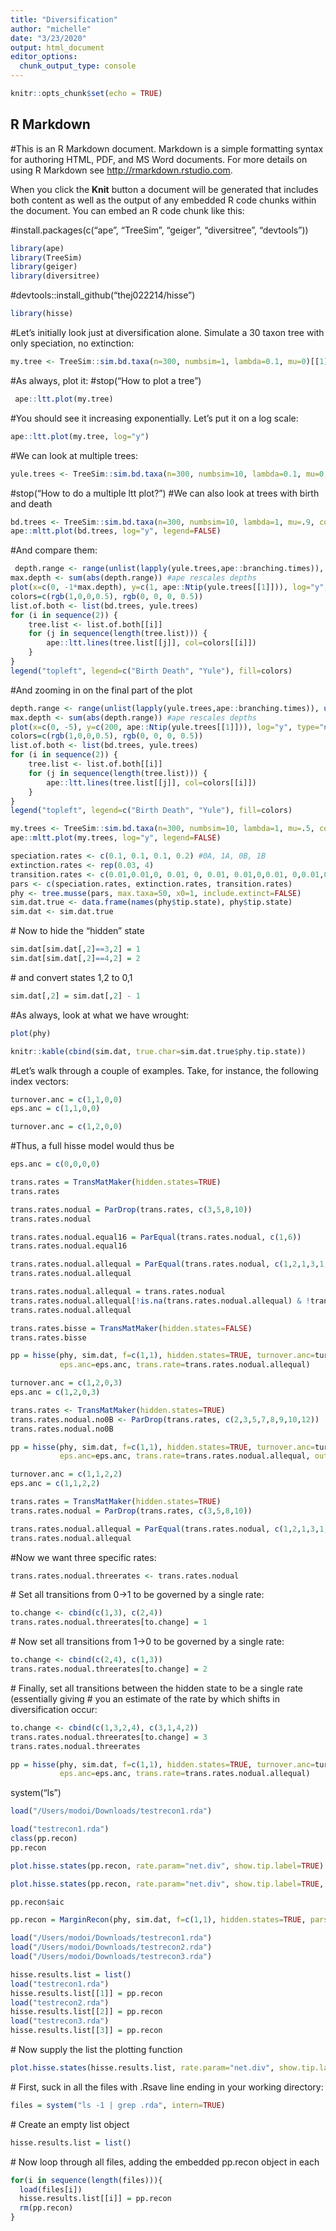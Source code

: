 ```yaml
---
title: "Diversification"
author: "michelle"
date: "3/23/2020"
output: html_document
editor_options: 
  chunk_output_type: console
---
```


```r
knitr::opts_chunk$set(echo = TRUE)
```
## R Markdown

 #This is an R Markdown document. Markdown is a simple formatting syntax for authoring HTML, PDF, and MS Word documents. For more details on using R Markdown see <http://rmarkdown.rstudio.com>.

When you click the **Knit** button a document will be generated that includes both content as well as the output of any embedded R code chunks within the document. You can embed an R code chunk like this:

 #install.packages(c("ape", "TreeSim", "geiger", "diversitree", "devtools"))
```r
library(ape)
library(TreeSim)
library(geiger)
library(diversitree)
```
 #devtools::install_github("thej022214/hisse")
```r
library(hisse)
```
 #Let’s initially look just at diversification alone. Simulate a 30 taxon tree with only speciation, no extinction:
```r
my.tree <- TreeSim::sim.bd.taxa(n=300, numbsim=1, lambda=0.1, mu=0)[[1]]
```
 #As always, plot it:
  #stop("How to plot a tree")


```r
 ape::ltt.plot(my.tree)
```
 #You should see it increasing exponentially. Let’s put it on a log scale:
```r
ape::ltt.plot(my.tree, log="y")
```
 #We can look at multiple trees:
```r
yule.trees <- TreeSim::sim.bd.taxa(n=300, numbsim=10, lambda=0.1, mu=0, complete=FALSE)
```
 #stop("How to do a multiple ltt plot?")
 #We can also look at trees with birth and death
```r
bd.trees <- TreeSim::sim.bd.taxa(n=300, numbsim=10, lambda=1, mu=.9, complete=FALSE)
ape::mltt.plot(bd.trees, log="y", legend=FALSE)
```
 #And compare them:
```r
 depth.range <- range(unlist(lapply(yule.trees,ape::branching.times)), unlist(lapply(bd.trees,ape::branching.times)))
max.depth <- sum(abs(depth.range)) #ape rescales depths
plot(x=c(0, -1*max.depth), y=c(1, ape::Ntip(yule.trees[[1]])), log="y", type="n", bty="n", xlab="Time", ylab="N")
colors=c(rgb(1,0,0,0.5), rgb(0, 0, 0, 0.5))
list.of.both <- list(bd.trees, yule.trees)
for (i in sequence(2)) {
    tree.list <- list.of.both[[i]]
    for (j in sequence(length(tree.list))) {
        ape::ltt.lines(tree.list[[j]], col=colors[[i]])
    }
}
legend("topleft", legend=c("Birth Death", "Yule"), fill=colors)
```
 #And zooming in on the final part of the plot
```r
depth.range <- range(unlist(lapply(yule.trees,ape::branching.times)), unlist(lapply(bd.trees,ape::branching.times)))
max.depth <- sum(abs(depth.range)) #ape rescales depths
plot(x=c(0, -5), y=c(200, ape::Ntip(yule.trees[[1]])), log="y", type="n", bty="n", xlab="Time", ylab="N")
colors=c(rgb(1,0,0,0.5), rgb(0, 0, 0, 0.5))
list.of.both <- list(bd.trees, yule.trees)
for (i in sequence(2)) {
    tree.list <- list.of.both[[i]]
    for (j in sequence(length(tree.list))) {
        ape::ltt.lines(tree.list[[j]], col=colors[[i]])
    }
}
legend("topleft", legend=c("Birth Death", "Yule"), fill=colors)
```

```r
my.trees <- TreeSim::sim.bd.taxa(n=300, numbsim=10, lambda=1, mu=.5, complete=FALSE)
ape::mltt.plot(my.trees, log="y", legend=FALSE)
```

```r
speciation.rates <- c(0.1, 0.1, 0.1, 0.2) #0A, 1A, 0B, 1B
extinction.rates <- rep(0.03, 4)
transition.rates <- c(0.01,0.01,0, 0.01, 0, 0.01, 0.01,0,0.01, 0,0.01,0.01)
pars <- c(speciation.rates, extinction.rates, transition.rates)
phy <- tree.musse(pars, max.taxa=50, x0=1, include.extinct=FALSE)
sim.dat.true <- data.frame(names(phy$tip.state), phy$tip.state)
sim.dat <- sim.dat.true
```
 # Now to hide the "hidden" state
 
```r
sim.dat[sim.dat[,2]==3,2] = 1
sim.dat[sim.dat[,2]==4,2] = 2
```

 # and convert states 1,2 to 0,1
```r
sim.dat[,2] = sim.dat[,2] - 1
```
 #As always, look at what we have wrought:
```r
plot(phy)
```
```r
knitr::kable(cbind(sim.dat, true.char=sim.dat.true$phy.tip.state))
```
 #Let’s walk through a couple of examples. Take, for instance, the following index vectors:
```r
turnover.anc = c(1,1,0,0)
eps.anc = c(1,1,0,0)
```
```r
turnover.anc = c(1,2,0,0)
```
 #Thus, a full hisse model would thus be
```r
eps.anc = c(0,0,0,0)
```

```r
trans.rates = TransMatMaker(hidden.states=TRUE)
trans.rates
```

```r
trans.rates.nodual = ParDrop(trans.rates, c(3,5,8,10))
trans.rates.nodual
```

```r
trans.rates.nodual.equal16 = ParEqual(trans.rates.nodual, c(1,6))
trans.rates.nodual.equal16
```

```r
trans.rates.nodual.allequal = ParEqual(trans.rates.nodual, c(1,2,1,3,1,4,1,5,1,6,1,7,1,8))
trans.rates.nodual.allequal
```

```r
trans.rates.nodual.allequal = trans.rates.nodual
trans.rates.nodual.allequal[!is.na(trans.rates.nodual.allequal) & !trans.rates.nodual.allequal == 0] = 1
trans.rates.nodual.allequal
```

```r
trans.rates.bisse = TransMatMaker(hidden.states=FALSE)
trans.rates.bisse
```

```r
pp = hisse(phy, sim.dat, f=c(1,1), hidden.states=TRUE, turnover.anc=turnover.anc,
           eps.anc=eps.anc, trans.rate=trans.rates.nodual.allequal)
```

```r
turnover.anc = c(1,2,0,3)
eps.anc = c(1,2,0,3)
```

```r
trans.rates <- TransMatMaker(hidden.states=TRUE)
trans.rates.nodual.no0B <- ParDrop(trans.rates, c(2,3,5,7,8,9,10,12))
trans.rates.nodual.no0B
```

```r
pp = hisse(phy, sim.dat, f=c(1,1), hidden.states=TRUE, turnover.anc=turnover.anc,
           eps.anc=eps.anc, trans.rate=trans.rates.nodual.allequal, output.type="net.div")
```

```r
turnover.anc = c(1,1,2,2)
eps.anc = c(1,1,2,2)
```

```r
trans.rates = TransMatMaker(hidden.states=TRUE)
trans.rates.nodual = ParDrop(trans.rates, c(3,5,8,10))
```

```r
trans.rates.nodual.allequal = ParEqual(trans.rates.nodual, c(1,2,1,3,1,4,1,5,1,6,1,7,1,8))
trans.rates.nodual.allequal
```

 #Now we want three specific rates:
```r
trans.rates.nodual.threerates <- trans.rates.nodual
```
 # Set all transitions from 0->1 to be governed by a single rate:
```r
to.change <- cbind(c(1,3), c(2,4))
trans.rates.nodual.threerates[to.change] = 1
```

 # Now set all transitions from 1->0 to be governed by a single rate:
```r
to.change <- cbind(c(2,4), c(1,3))
trans.rates.nodual.threerates[to.change] = 2
```

 # Finally, set all transitions between the hidden state to be a single rate (essentially giving
 # you an estimate of the rate by which shifts in diversification occur:
```r
to.change <- cbind(c(1,3,2,4), c(3,1,4,2))
trans.rates.nodual.threerates[to.change] = 3
trans.rates.nodual.threerates
```

```r
pp = hisse(phy, sim.dat, f=c(1,1), hidden.states=TRUE, turnover.anc=turnover.anc,
           eps.anc=eps.anc, trans.rate=trans.rates.nodual.allequal)
```
system("ls")
```r
load("/Users/modoi/Downloads/testrecon1.rda")
```

```r
load("testrecon1.rda")
class(pp.recon)
pp.recon
```

```r
plot.hisse.states(pp.recon, rate.param="net.div", show.tip.label=TRUE)
```

```r
plot.hisse.states(pp.recon, rate.param="net.div", show.tip.label=TRUE, rate.range=c(0,0.072))
```

```r
pp.recon$aic
```

```r
pp.recon = MarginRecon(phy, sim.dat, f=c(1,1), hidden.states=TRUE, pars=pp$solution,                       aic=pp$aic, n.cores=2)
```
```r
load("/Users/modoi/Downloads/testrecon1.rda")
load("/Users/modoi/Downloads/testrecon2.rda")
load("/Users/modoi/Downloads/testrecon3.rda")
```

```r
hisse.results.list = list()
load("testrecon1.rda")
hisse.results.list[[1]] = pp.recon
load("testrecon2.rda")
hisse.results.list[[2]] = pp.recon
load("testrecon3.rda")
hisse.results.list[[3]] = pp.recon
```
 # Now supply the list the plotting function
```r
plot.hisse.states(hisse.results.list, rate.param="net.div", show.tip.label=FALSE, rate.range=c(0,0.072))
```

 # First, suck in all the files with .Rsave line ending in your working directory:
```r
files = system("ls -1 | grep .rda", intern=TRUE)
```

 # Create an empty list object
```r
hisse.results.list = list()
```
 # Now loop through all files, adding the embedded pp.recon object in each
```r
for(i in sequence(length(files))){
  load(files[i])
  hisse.results.list[[i]] = pp.recon
  rm(pp.recon)
}
```